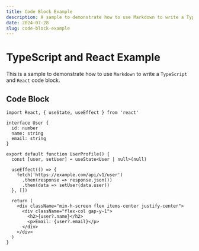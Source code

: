 ```yaml
---
title: Code Block Example
description: A sample to demonstrate how to use Markdown to write a TypeScript and React code block.
date: 2024-07-28
slug: code-block-example
---
```


# TypeScript and React Example

This is a sample to demonstrate how to use `Markdown` to write a `TypeScript` and `React` code block.


## Code Block

```tsx twoslash
import React, { useState, useEffect } from 'react'

interface User {
  id: number
  name: string
  email: string
}

export default function UserProfile() {
  const [user, setUser] = useState<User | null>(null)

  useEffect(() => {
    fetch('https://example.com/api/v1/user')
      .then(response => response.json())
      .then(data => setUser(data.user))
  }, [])

  return (
    <div className="min-h-screen flex items-center justify-center">
      <div className="flex-col gap-y-1">
        <h2>{user?.name}</h2>
        <p>Email: {user?.email}</p>
      </div>
    </div>
  )
}
```
